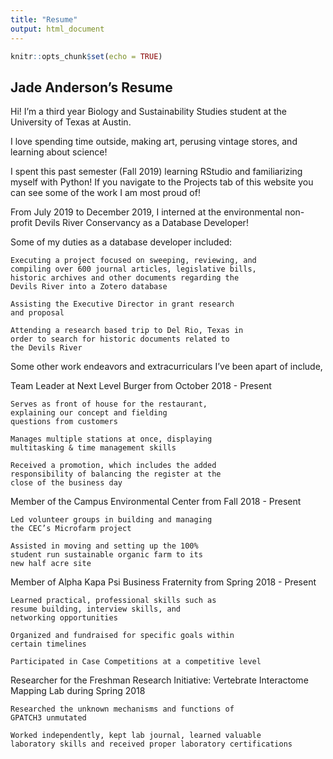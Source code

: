```yaml
---
title: "Resume"
output: html_document
---
```


```r
knitr::opts_chunk$set(echo = TRUE)
```

## Jade Anderson's Resume


  Hi! I'm a third year Biology and Sustainability Studies student at the University of Texas at Austin.

  I love spending time outside, making art, perusing vintage stores, and learning about science! 

  I spent this past semester (Fall 2019) learning RStudio and familiarizing myself with Python! If you navigate to the Projects tab of this website you can see some of the work I am most proud of!

  From July 2019 to December 2019, I interned at the environmental non-profit Devils River Conservancy as a Database Developer!

  Some of my duties as a database developer included:

    Executing a project focused on sweeping, reviewing, and 
    compiling over 600 journal articles, legislative bills,
    historic archives and other documents regarding the
    Devils River into a Zotero database
    
    Assisting the Executive Director in grant research 
    and proposal
    
    Attending a research based trip to Del Rio, Texas in 
    order to search for historic documents related to 
    the Devils River
  
  
  
Some other work endeavors and extracurriculars I've been apart of include,

  Team Leader at Next Level Burger from October 2018 - Present

    Serves as front of house for the restaurant, 
    explaining our concept and fielding 
    questions from customers
    
    Manages multiple stations at once, displaying
    multitasking & time management skills
    
    Received a promotion, which includes the added
    responsibility of balancing the register at the
    close of the business day
    
    
    
  Member of the Campus Environmental Center from Fall 2018 - Present

    Led volunteer groups in building and managing
    the CEC’s Microfarm project 
    
    Assisted in moving and setting up the 100% 
    student run sustainable organic farm to its
    new half acre site



  Member of Alpha Kapa Psi Business Fraternity from Spring 2018 - Present

    Learned practical, professional skills such as
    resume building, interview skills, and 
    networking opportunities
    
    Organized and fundraised for specific goals within
    certain timelines
    
    Participated in Case Competitions at a competitive level



  Researcher for the Freshman Research Initiative: Vertebrate Interactome Mapping Lab during Spring 2018

    Researched the unknown mechanisms and functions of
    GPATCH3 unmutated
    
    Worked independently, kept lab journal, learned valuable
    laboratory skills and received proper laboratory certifications
    




